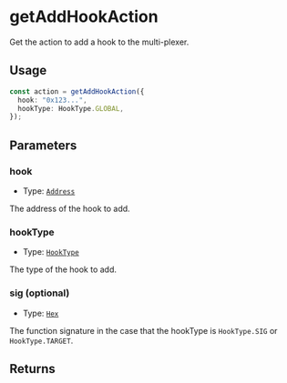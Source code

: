 # getAddHookAction

Get the action to add a hook to the multi-plexer.

## Usage

```typescript copy
const action = getAddHookAction({
  hook: "0x123...",
  hookType: HookType.GLOBAL,
});
```

## Parameters

### hook

- Type: [`Address`](https://viem.sh/docs/glossary/types#address)

The address of the hook to add.

### hookType

- Type: [`HookType`](/module-sdk/glossary/types#hooktype)

The type of the hook to add.

### sig (optional)

- Type: [`Hex`](https://viem.sh/docs/glossary/types#hex)

The function signature in the case that the hookType is `HookType.SIG` or `HookType.TARGET`.

## Returns

